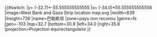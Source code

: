 {{#switch:{{{1}}}
|y= ({{{2}}}-32.7)*-55.555555555555
|x= ({{{3}}}-34.0)*55.555555555556
|image=West Bank and Gaza Strip location map.svg
|iwidth=639
|iheight=736
|name=巴勒斯坦
|zone=pays non reconnu
|genre=fs
|geo=-103
|top=32.7
|bottom=30.9
|left=34.0
|right=35.8
|projection=Projection équirectangulaire
}}<noinclude>
{{Location map/Info|Palestine}}
{{Documentation}}
</noinclude>